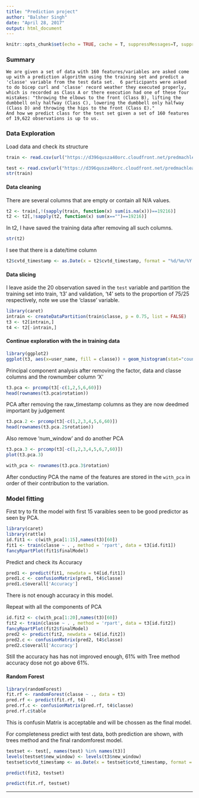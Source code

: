 ---
title: "Prediction project"
author: "Balsher Singh"
date: "April 28, 2017"
output: html_document
---

```{r setup, include=FALSE}
knitr::opts_chunk$set(echo = TRUE, cache = T, suppressMessages=T, suppressWarnings=T)
```

### Summary 
    We are given a set of data with 160 features/variables are asked come up with a prediction algorithm using the training set and predict a 'classe' variable from the test data set.  6 participants were asked to do bicep curl and 'classe' record weather they executed properly, which is recorded as Class A or there execution had one of these four mistakes: "throwing the elbows to the front (Class B), lifting the dumbbell only halfway (Class C), lowering the dumbbell only halfway (Class D) and throwing the hips to the front (Class E)."
    And how we predict class for the test set given a set of 160 features of 19,622 observations is up to us.
    
### Data Exploration
Load data and check its structure
```{r, results='hide'}
train <- read.csv(url("https://d396qusza40orc.cloudfront.net/predmachlearn/pml-training.csv"))

test <- read.csv(url("https://d396qusza40orc.cloudfront.net/predmachlearn/pml-testing.csv"))
str(train)
```

#### Data cleaning

There are several columns that are empty or contain all N/A values.

```{r}
t2 <- train[,!(sapply(train, function(x) sum(is.na(x)))==19216)]
t2 <- t2[,!sapply(t2, function(x) sum(x=="")==19216)]

```

In t2, I have saved the training data after removing all such columns.

```{r, results='hide'}
str(t2)
```

I see that there is a date/time column

```{r}
t2$cvtd_timestamp <- as.Date(x = t2$cvtd_timestamp, format = "%d/%m/%Y %H:%M")
```

#### Data slicing
I leave aside the 20 observation saved in the `test` variable and partition the training set into train, 't3' and validation, 't4' sets to the proportion of 75/25 respectively, note we use the 'classe' variable.

```{r}
library(caret)
intrain <- createDataPartition(train$classe, p = 0.75, list = FALSE)
t3 <- t2[intrain,]
t4 <- t2[-intrain,]

```


#### Continue exploration with the in training data
```{r}
library(ggplot2)
ggplot(t3, aes(x=user_name, fill = classe)) + geom_histogram(stat="count") + ggtitle("Visual of the distribution of 'classe' for each user")
```

Principal component analysis after removing the factor, data and classe columns and the rownumber column 'X'

```{r}
t3.pca <- prcomp(t3[-c(1,2,5,6,60)])
head(rownames(t3.pca$rotation))
```

PCA after removing the raw_timestamp columns as they are now deedmed important by judgement

```{r}
t3.pca.2 <- prcomp(t3[-c(1,2,3,4,5,6,60)])
head(rownames(t3.pca.2$rotation))
```

Also remove 'num_window' and do another PCA

```{r}
t3.pca.3 <- prcomp(t3[-c(1,2,3,4,5,6,7,60)])
plot(t3.pca.3)
```

```{r}
with_pca <- rownames(t3.pca.3$rotation)
```

After conductiny PCA the name of the features are stored in the `with_pca` in order of their contribution to the variation.

### Model fitting

First try to fit the model with first 15 varaibles seen to be good predictor as seen by PCA.

```{r}
library(caret)
library(rattle)
id.fit1 <- c(with_pca[1:15],names(t3)[60]) 
fit1 <- train(classe ~ . , method = 'rpart', data = t3[id.fit1])
fancyRpartPlot(fit1$finalModel)
```

Predict and check its Accuracy

```{r}
pred1 <- predict(fit1, newdata = t4[id.fit1])
pred1.c <- confusionMatrix(pred1, t4$classe)
pred1.c$overall['Accuracy']
```

There is not enough accuracy in this model.

Repeat with all the components of PCA

```{r}
id.fit2 <- c(with_pca[1:20],names(t3)[60]) 
fit2 <- train(classe ~ . , method = 'rpart', data = t3[id.fit2])
fancyRpartPlot(fit2$finalModel)
pred2 <- predict(fit2, newdata = t4[id.fit2])
pred2.c <- confusionMatrix(pred2, t4$classe)
pred2.c$overall['Accuracy']
```

Still the accuracy has has not improved enough, 61% with Tree method accuracy dose not go above 61%.

#### Random Forest
```{r}
library(randomForest)
fit.rf <- randomForest(classe ~ ., data = t3)
pred.rf <- predict(fit.rf, t4)
pred.rf.c <- confusionMatrix(pred.rf, t4$classe)
pred.rf.c$table

```

This is confusin Matrix is acceptable and will be chossen as the final model.

For completeness predict with test data, both prediction are shown, with trees method and the final randomforest model.

```{r}
testset <- test[, names(test) %in% names(t3)]
levels(testset$new_window) <- levels(t3$new_window)
testset$cvtd_timestamp <- as.Date(x = testset$cvtd_timestamp, format = "%d/%m/%Y %H:%M")

predict(fit2, testset)

predict(fit.rf, testset)

```

___
